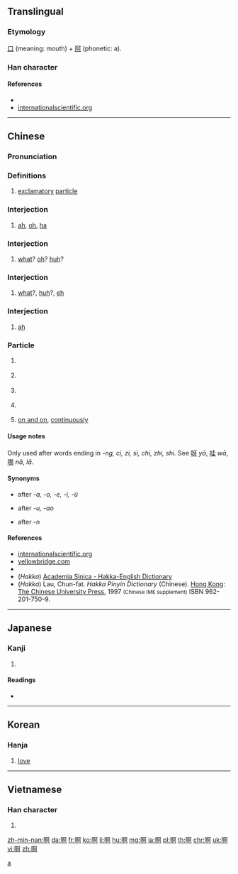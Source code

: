 {{also|a}}
==Translingual==
{{stroke order}}

===Etymology===
[[口]] (meaning: mouth) + [[阿]] (phonetic: a).

===Han character===
{{Han char|rn=30|rad=口|as=08|sn=11|four=6102<sub>0</sub>|canj=口弓中口 (RNLR)|ids=⿰[[口]][[阿]]}}

====References====
* {{Han ref|kx=0195.040|dkj=03808|dj=0416.050|hdz=10634.180|uh=554A|ud=21834|bh=B0DA|bd=45274}}
* [http://internationalscientific.org/CharacterASP/CharacterEtymology.aspx?characterInput=%E5%95%8A internationalscientific.org]

----

==Chinese==
{{zh-forms}}

===Pronunciation===
{{zh-pron
|m=ā,á,ǎ,à,a
|c=aa1,aa2,aa3,aa4
|h=pfs=o,ó;hpy=o2,o3
|mn=a
|w=
|mc=
|oc=
|ma=Zh-ā.ogg
|ma2=Zh-a.ogg
|cat=intj,part
}}

===Definitions===
# [[exclamatory]] [[particle]]

===Interjection===
{{zh-interj|ts|pin=[[ā#Mandarin|ā]]|pint=a1}}

# {{non-gloss definition|(used by itself to express surprise)}} [[ah]], [[oh]], [[ha]]
#: {{zh-usex|'''啊{Ā}'''！我 又 贏 了！|'''Ha'''! I've won again!|inline=0}}

===Interjection===
{{zh-interj|ts|pin=[[ǎ#Mandarin|ǎ]]|pint=a3}}

# {{non-gloss definition|(indicating puzzled surprise)}} [[what]]? [[oh]]? [[huh]]?
#: {{zh-usex|'''啊{Ǎ}'''！真 有 這 事兒{r}？|What? Is that really so?|inline=0}}

===Interjection===
{{zh-interj|ts|pin=[[á#Mandarin|á]]|pint=a2}}

# {{non-gloss definition|(indicating doubt or questioning)}} [[what]]?, [[huh]]?, [[eh]]
#: {{zh-usex|'''啊{Á}'''？你 說 什麼？|Huh, what did you say?|inline=0}}

===Interjection===
{{zh-interj|ts|pin=[[à#Mandarin|à]]|pint=a4}}

# {{non-gloss definition|(indicating agreement/approval)}} [[ah]]
#: {{zh-usex|'''啊{À}'''，好 吧。|Well, OK.|inline=0}}

===Particle===
{{cmn-particle|ts|pin=[[a#Mandarin|a]]|pint=a}}

# {{non-gloss definition|sentence-final particle expressing surprise}}
#: {{zh-usex|你 不 來 '''啊{a}'''？|So you're not coming?|inline=1}}
# {{non-gloss definition|sentence-final particle expressing exclamation, excitement or enthusiasm}}
#: {{zh-usex|多 好 天兒{r} '''啊{a}'''！|What a fine day!|inline=1}}
#: {{zh-usex|謝謝 '''啊{a}'''|Thanks|inline=1}}
# {{non-gloss definition|sentence-final particle softening the request}}
#: {{zh-usex|老 ^王 '''啊{a}'''，這 可 不行 '''啊{a}'''！|Wang, this won't do!|inline=1}}
# {{non-gloss definition|used in enumerations, for confirmation (often untranslated)}}
#: {{zh-usex|錢 '''啊{a}'''，書 '''啊{a}'''，表 '''啊{a}'''，我 都 丟 了。|Money, books, watch, I lost everything.|inline=1}}
#  [[on and on]], [[continuously]]

====Usage notes====
Only used after words ending in ''-ng, ci, zi, si, chi, zhi, shi.'' See [[呀]] ''yā'', [[哇]] ''wā'', [[哪]] ''nā'', [[]] ''lā''.

====Synonyms====
* {{l|cmn|呀}} after '' -a, -o, -e, -i, -ü''
* {{l|cmn|哇}} after ''-u, -ao''
* {{l|cmn|哪}} after ''-n''

====References====
* [http://internationalscientific.org/CharacterASP/CharacterEtymology.aspx?characterInput=%E5%95%8A internationalscientific.org]
* [http://www.yellowbridge.com/chinese/wordsearch.php?searchMode=C&word=%E5%95%8A yellowbridge.com]
* {{cite web
| url = http://203.64.42.21/iug/ungian/SoannTeng/chil/taihoa.asp
| title = 啊
| work = On-line Taiwanese/Mandarin Dictionary (台文／華文線頂辭典)
| language = Taiwanese/English
| accessdate = 2011-01-29}}
*(''Hakka'') [http://minhakka.ling.sinica.edu.tw/bkg/hakyin/search.php?DETAIL=1&LIMIT=id=29415&dbname=su_tian_1&graph=2 Academia Sinica - Hakka-English Dictionary]
*(''Hakka'') Lau, Chun-fat. ''Hakka Pinyin Dictionary'' (Chinese). [[Hong Kong]]: [[w:Chinese University of Hong Kong|The Chinese University Press]], 1997 <small>(Chinese IME supplement)</small> ISBN 962-201-750-9.

[[Category:Beginning Mandarin|a]]

----

==Japanese==

===Kanji===
{{ja-kanji|grade=|rs=口08}}

# {{defn|lang=ja|sort=口08}}

====Readings====
* {{ja-readings|on=[[あ]] (a)|kun=[[こえ]] (koe)}}

----

==Korean==

===Hanja===
{{ko-hanja|hangeul=아|rv=a|mr=a}}

# [[love]]

----

==Vietnamese==

===Han character===
{{vi-hantu|[[a]], [[à]], [[ạ]]|rs=口08}}

# {{defn|lang=vi|sort=口08}}

[[zh-min-nan:啊]]
[[da:啊]]
[[fr:啊]]
[[ko:啊]]
[[li:啊]]
[[hu:啊]]
[[mg:啊]]
[[ja:啊]]
[[pl:啊]]
[[th:啊]]
[[chr:啊]]
[[uk:啊]]
[[vi:啊]]
[[zh:啊]]